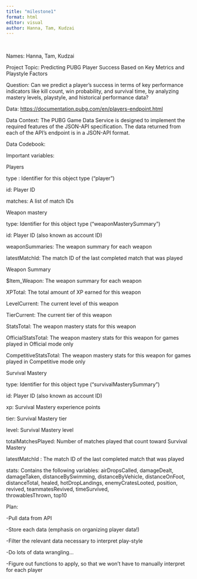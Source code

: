 ```yaml
---
title: "milestone1"
format: html
editor: visual
author: Hanna, Tam, Kudzai
---
```


<br>

Names: Hanna, Tam, Kudzai

Project Topic: Predicting PUBG Player Success Based on Key Metrics and Playstyle Factors

Question: Can we predict a player’s success in terms of key performance indicators like kill count, win probability, and survival time, by analyzing mastery levels, playstyle, and historical performance data?

Data: <https://documentation.pubg.com/en/players-endpoint.html>

Data Context: The PUBG Game Data Service is designed to implement the required features of the JSON-API specification. The data returned from each of the API’s endpoint is in a JSON-API format.

Data Codebook:

Important variables:

Players

type : Identifier for this object type ("player")

id: Player ID

matches: A list of match IDs

Weapon mastery

type: Identifier for this object type ("weaponMasterySummary")

id: Player ID (also known as account ID)

weaponSummaries: The weapon summary for each weapon

latestMatchId: The match ID of the last completed match that was played

Weapon Summary

\$Item_Weapon: The weapon summary for each weapon

XPTotal: The total amount of XP earned for this weapon

LevelCurrent: The current level of this weapon

TierCurrent: The current tier of this weapon

StatsTotal: The weapon mastery stats for this weapon

OfficialStatsTotal: The weapon mastery stats for this weapon for games played in Official mode only

CompetitiveStatsTotal: The weapon mastery stats for this weapon for games played in Competitive mode only

Survival Mastery

type: Identifier for this object type ("survivalMasterySummary")

id: Player ID (also known as account ID)

xp: Survival Mastery experience points

tier: Survival Mastery tier

level: Survival Mastery level

totalMatchesPlayed: Number of matches played that count toward Survival Mastery

latestMatchId : The match ID of the last completed match that was played

stats: Contains the following variables: airDropsCalled, damageDealt, damageTaken, distanceBySwimming, distanceByVehicle, distanceOnFoot, distanceTotal, healed, hotDropLandings, enemyCratesLooted, position, revived, teammatesRevived, timeSurvived,\
throwablesThrown, top10

Plan:

-Pull data from API

-Store each data (emphasis on organizing player data!)

-Filter the relevant data necessary to interpret play-style

-Do lots of data wrangling…

-Figure out functions to apply, so that we won’t have to manually interpret for each player

<br>
